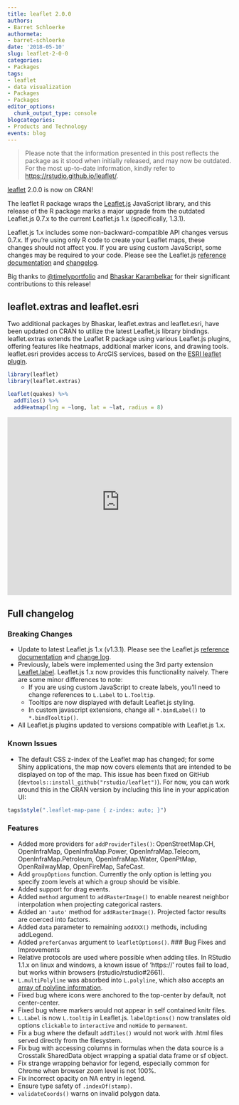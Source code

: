 ```yaml
---
title: leaflet 2.0.0
authors:
- Barret Schloerke
authormeta: 
- barret-schloerke
date: '2018-05-10'
slug: leaflet-2-0-0
categories:
- Packages
tags:
- leaflet
- data visualization
- Packages
- Packages
editor_options:
  chunk_output_type: console
blogcategories:
- Products and Technology
events: blog
---
```


<blockquote>
<p class="body-md-regular body-sm-regular">
Please note that the information presented in this post reflects the package as it stood when initially released, and may now be outdated. For the most up-to-date information, kindly refer to <https://rstudio.github.io/leaflet/>.
</p>
</blockquote>

[leaflet](http://rstudio.github.io/leaflet/) 2.0.0 is now on CRAN!

The leaflet R package wraps the [Leaflet.js](https://leafletjs.com/) JavaScript library, and this release of the R package marks a major upgrade from the outdated Leaflet.js 0.7.x to the current Leaflet.js 1.x (specifically, 1.3.1).

Leaflet.js 1.x includes some non-backward-compatible API changes versus 0.7.x. If you’re using only R code to create your Leaflet maps, these changes should not affect you. If you are using custom JavaScript, some changes may be required to your code. Please see the Leaflet.js [reference documentation](http://leafletjs.com/reference-1.3.0.html) and [changelog](https://github.com/Leaflet/Leaflet/blob/master/CHANGELOG.md).

Big thanks to [\@timelyportfolio](https://twitter.com/timelyportfolio) and [Bhaskar Karambelkar](https://www.karambelkar.info/about/) for their significant contributions to this release!

## leaflet.extras and leaflet.esri

Two additional packages by Bhaskar, leaflet.extras and leaflet.esri, have been updated on CRAN to utilize the latest Leaflet.js library bindings. leaflet.extras extends the Leaflet R package using various Leaflet.js plugins, offering features like heatmaps, additional marker icons, and drawing tools. leaflet.esri provides access to ArcGIS services, based on the [ESRI leaflet plugin](https://esri.github.io/esri-leaflet/).

```r
library(leaflet)
library(leaflet.extras)

leaflet(quakes) %>%
  addTiles() %>%
  addHeatmap(lng = ~long, lat = ~lat, radius = 8)
```

<!-- content of http://rpubs.com/barret/leaflet-2-0-0-quakes of the above code -->
<iframe src="https://rstudio-pubs-static.s3.amazonaws.com/388042_d0a5b2ee3b2d44858e9cfc55edb109bf.html" width="100%" height="400px" frameborder=0 style="border=0;"></iframe>

## Full changelog

### Breaking Changes

* Update to latest Leaflet.js 1.x (v1.3.1). Please see the Leaflet.js [reference documentation](http://leafletjs.com/reference-1.3.0.html) and [change log](https://github.com/Leaflet/Leaflet/blob/master/CHANGELOG.md).
* Previously, labels were implemented using the 3rd party extension [Leaflet.label](https://github.com/Leaflet/Leaflet.labelExtension). Leaflet.js 1.x now provides this functionality naively. There are some minor differences to note:
  - If you are using custom JavaScript to create labels, you’ll need to change references to `L.Label` to `L.Tooltip`.
  - Tooltips are now displayed with default Leaflet.js styling.
  - In custom javascript extensions, change all  `*.bindLabel()` to `*.bindTooltip()`.
* All Leaflet.js plugins updated to versions compatible with Leaflet.js 1.x.

### Known Issues

* The default CSS z-index of the Leaflet map has changed; for some Shiny applications, the map now covers elements that are intended to be displayed on top of the map. This issue has been fixed on GitHub (`devtools::install_github("rstudio/leaflet")`). For now, you can work around this in the CRAN version by including this line in your application UI:

```r
tags$style(".leaflet-map-pane { z-index: auto; }")
```
### Features

* Added more providers for `addProviderTiles()`: OpenStreetMap.CH, OpenInfraMap, OpenInfraMap.Power, OpenInfraMap.Telecom, OpenInfraMap.Petroleum, OpenInfraMap.Water, OpenPtMap, OpenRailwayMap, OpenFireMap, SafeCast.
* Add `groupOptions` function. Currently the only option is letting you specify zoom levels at which a group should be visible.
* Added support for drag events.
* Added `method` argument to `addRasterImage()` to enable nearest neighbor interpolation when projecting categorical rasters.
* Added an `'auto'` method for `addRasterImage()`. Projected factor results are coerced into factors.
* Added `data` parameter to remaining `addXXX()` methods, including addLegend.
* Added `preferCanvas` argument to `leafletOptions()`.
### Bug Fixes and Improvements
* Relative protocols are used where possible when adding tiles. In RStudio 1.1.x on linux and windows, a known issue of 'https://' routes fail to load, but works within browsers (rstudio/rstudio#2661).
* `L.multiPolyline` was absorbed into `L.polyline`, which also accepts an [array of polyline information](http://leafletjs.com/reference-1.3.0.html#polyline).
* Fixed bug where icons were anchored to the top-center by default, not center-center.
* Fixed bug where markers would not appear in self contained knitr files.
* `L.Label` is now `L.tooltip` in Leaflet.js. `labelOptions()` now translates old options `clickable` to `interactive` and `noHide` to `permanent`.
* Fix a bug where the default `addTiles()` would not work with .html files served directly from the filesystem.
* Fix bug with accessing columns in formulas when the data source is a Crosstalk SharedData object wrapping a spatial data frame or sf object.
* Fix strange wrapping behavior for legend, especially common for Chrome when browser zoom level is not 100%.
* Fix incorrect opacity on NA entry in legend.
* Ensure type safety of `.indexOf(stamp)`.
* `validateCoords()` warns on invalid polygon data.

